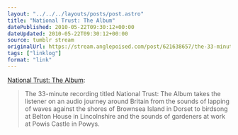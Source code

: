 ```yaml
---
layout: "../../../layouts/posts/post.astro"
title: "National Trust: The Album"
datePublished: 2010-05-22T09:30:12+00:00
dateUpdated: 2010-05-22T09:30:12+00:00
source: tumblr stream
originalUrl: https://stream.anglepoised.com/post/621638657/the-33-minute-recording-titled-national-trust-the
tags: ["linklog"]
format: "link"
---
```


[National Trust: The Album](http://www.nationaltrust.org.uk/main/w-global/w-news/w-latest_news/w-news-national-trust-the-album.htm):

> The 33-minute recording titled National Trust: The Album takes the listener on an audio journey around Britain from the sounds of lapping of waves against the shores of Brownsea Island in Dorset to birdsong at Belton House in Lincolnshire and the sounds of gardeners at work at Powis Castle in Powys.
